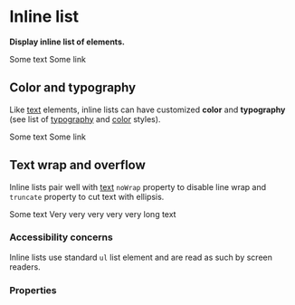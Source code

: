 
# Inline list

**Display inline list of elements.**

<DemoBlock>
    <InlineList>
        <Text as="span">Some text</Text>
        <Link href="#">Some link</Link>
        <Icon icon={mdiEarth} />
    </InlineList>
</DemoBlock>

## Color and typography

Like [text](/product/components/text/) elements, inline lists can have customized **color** and **typography** (see list of [typography](/product/foundations/typography/) and [color](/product/foundations/color/) styles).

<DemoBlock>
    <InlineList typography="body1" color="dark" colorVariant="L2">
        <Text as="span">Some text</Text>
        <Link href="#">Some link</Link>
        <Icon icon={mdiEarth} />
    </InlineList>
</DemoBlock>

## Text wrap and overflow

Inline lists pair well with [text](/product/components/text/) `noWrap` property to disable line wrap and `truncate` property to cut text with ellipsis.

<DemoBlock orientation="horizontal" vAlign="space-around">
    <InlineList typography="body1" color="dark" colorVariant="L2" style={{ maxWidth: 300 }}>
        <Text as="span" noWrap>
            <Icon icon={mdiEarth} />
            Some text
        </Text>
        <Text as="span" truncate>
            Very very very very very long text
        </Text>
    </InlineList>
</DemoBlock>

### Accessibility concerns

Inline lists use standard `ul` list element and are read as such by screen readers.

### Properties

<PropTable component="InlineList" />
